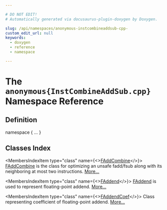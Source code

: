 ```yaml
---

# DO NOT EDIT!
# Automatically generated via docusaurus-plugin-doxygen by Doxygen.

slug: /api/namespaces/anonymous-instcombineaddsub-cpp-
custom_edit_url: null
keywords:
  - doxygen
  - reference
  - namespace

---
```





# The `anonymous{InstCombineAddSub.cpp}` Namespace Reference

<DoxygenPage pluginConfig={pluginConfig}>



## Definition

<CodeBlock>namespace &#123; ... &#125;</CodeBlock>

## Classes Index

<MembersIndex>

<MembersIndexItem
  type="class"
  name={<><a href="/docs/api/classes/anonymous-namespace-instcombineaddsub-cpp-/faddcombine">FAddCombine</a></>}>
<a href="/docs/api/classes/anonymous-namespace-instcombineaddsub-cpp-/faddcombine">FAddCombine</a> is the class for optimizing an unsafe fadd/fsub along with its neighboring at most two instructions. <a href="/docs/api/classes/anonymous-namespace-instcombineaddsub-cpp-/faddcombine/#details">More...</a>
</MembersIndexItem>

<MembersIndexItem
  type="class"
  name={<><a href="/docs/api/classes/anonymous-namespace-instcombineaddsub-cpp-/faddend">FAddend</a></>}>
<a href="/docs/api/classes/anonymous-namespace-instcombineaddsub-cpp-/faddend">FAddend</a> is used to represent floating-point addend. <a href="/docs/api/classes/anonymous-namespace-instcombineaddsub-cpp-/faddend/#details">More...</a>
</MembersIndexItem>

<MembersIndexItem
  type="class"
  name={<><a href="/docs/api/classes/anonymous-namespace-instcombineaddsub-cpp-/faddendcoef">FAddendCoef</a></>}>
Class representing coefficient of floating-point addend. <a href="/docs/api/classes/anonymous-namespace-instcombineaddsub-cpp-/faddendcoef/#details">More...</a>
</MembersIndexItem>

</MembersIndex>


</DoxygenPage>
